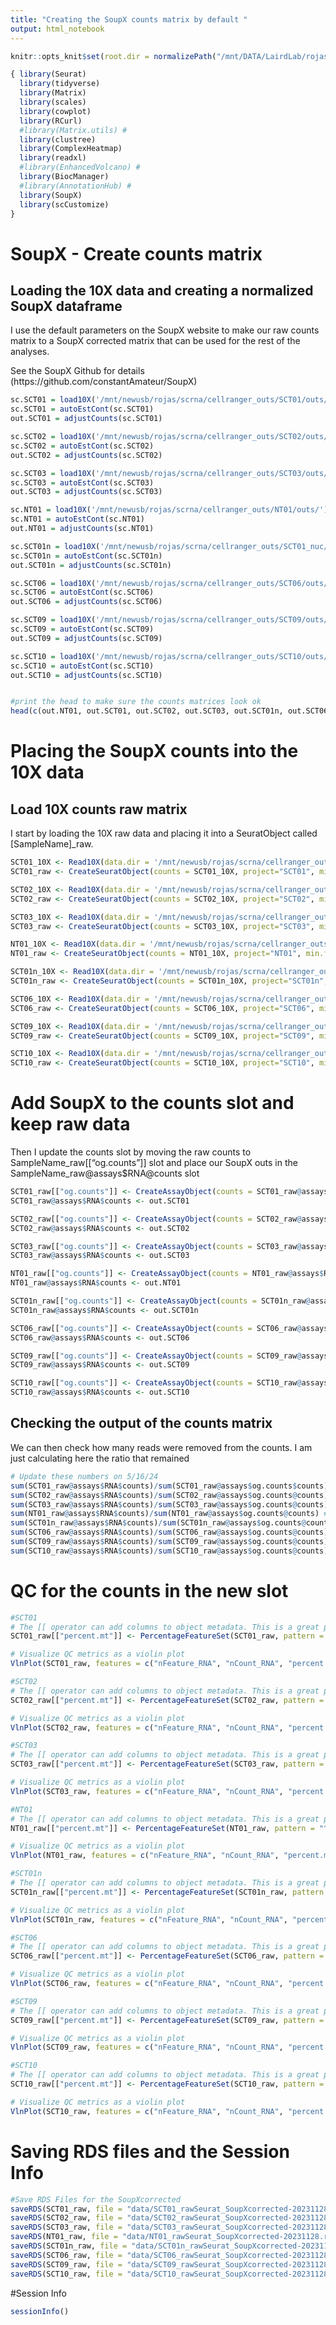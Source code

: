 ```yaml
---
title: "Creating the SoupX counts matrix by default "
output: html_notebook
---
```


```r
knitr::opts_knit$set(root.dir = normalizePath("/mnt/DATA/LairdLab/rojas/SCT_01to10_TotalAtlas/")) 

{ library(Seurat)
  library(tidyverse)
  library(Matrix)
  library(scales)
  library(cowplot)
  library(RCurl)
  #library(Matrix.utils) #
  library(clustree)
  library(ComplexHeatmap) 
  library(readxl)
  #library(EnhancedVolcano) #
  library(BiocManager)
  #library(AnnotationHub) #
  library(SoupX)
  library(scCustomize)
}
```

# SoupX - Create counts matrix 
## Loading the 10X data and creating a normalized SoupX dataframe
I use the default parameters on the SoupX website to make our raw counts matrix to a SoupX corrected matrix that can be used for the rest of the analyses. 

See the SoupX Github for details (https://github.com/constantAmateur/SoupX)

```r
sc.SCT01 = load10X('/mnt/newusb/rojas/scrna/cellranger_outs/SCT01/outs/')
sc.SCT01 = autoEstCont(sc.SCT01)
out.SCT01 = adjustCounts(sc.SCT01)

sc.SCT02 = load10X('/mnt/newusb/rojas/scrna/cellranger_outs/SCT02/outs/')
sc.SCT02 = autoEstCont(sc.SCT02)
out.SCT02 = adjustCounts(sc.SCT02)

sc.SCT03 = load10X('/mnt/newusb/rojas/scrna/cellranger_outs/SCT03/outs/')
sc.SCT03 = autoEstCont(sc.SCT03)
out.SCT03 = adjustCounts(sc.SCT03)

sc.NT01 = load10X('/mnt/newusb/rojas/scrna/cellranger_outs/NT01/outs/')
sc.NT01 = autoEstCont(sc.NT01)
out.NT01 = adjustCounts(sc.NT01)

sc.SCT01n = load10X('/mnt/newusb/rojas/scrna/cellranger_outs/SCT01_nuc/outs/')
sc.SCT01n = autoEstCont(sc.SCT01n)
out.SCT01n = adjustCounts(sc.SCT01n)

sc.SCT06 = load10X('/mnt/newusb/rojas/scrna/cellranger_outs/SCT06/outs/')
sc.SCT06 = autoEstCont(sc.SCT06)
out.SCT06 = adjustCounts(sc.SCT06)

sc.SCT09 = load10X('/mnt/newusb/rojas/scrna/cellranger_outs/SCT09/outs/')
sc.SCT09 = autoEstCont(sc.SCT09)
out.SCT09 = adjustCounts(sc.SCT09)

sc.SCT10 = load10X('/mnt/newusb/rojas/scrna/cellranger_outs/SCT10/outs/')
sc.SCT10 = autoEstCont(sc.SCT10)
out.SCT10 = adjustCounts(sc.SCT10)


#print the head to make sure the counts matrices look ok
head(c(out.NT01, out.SCT01, out.SCT02, out.SCT03, out.SCT01n, out.SCT06))

```
# Placing the SoupX counts into the 10X data
## Load 10X counts raw matrix
I start by loading the 10X raw data and placing it into a SeuratObject called [SampleName]_raw.

```r
SCT01_10X <- Read10X(data.dir = '/mnt/newusb/rojas/scrna/cellranger_outs/SCT01/outs/filtered_feature_bc_matrix')
SCT01_raw <- CreateSeuratObject(counts = SCT01_10X, project="SCT01", min.features = 100)

SCT02_10X <- Read10X(data.dir = '/mnt/newusb/rojas/scrna/cellranger_outs/SCT02/outs/filtered_feature_bc_matrix/')
SCT02_raw <- CreateSeuratObject(counts = SCT02_10X, project="SCT02", min.features = 100)

SCT03_10X <- Read10X(data.dir = '/mnt/newusb/rojas/scrna/cellranger_outs/SCT03/outs/filtered_feature_bc_matrix/')
SCT03_raw <- CreateSeuratObject(counts = SCT03_10X, project="SCT03", min.features = 100)

NT01_10X <- Read10X(data.dir = '/mnt/newusb/rojas/scrna/cellranger_outs/NT01/outs/filtered_feature_bc_matrix/')
NT01_raw <- CreateSeuratObject(counts = NT01_10X, project="NT01", min.features = 100)

SCT01n_10X <- Read10X(data.dir = '/mnt/newusb/rojas/scrna/cellranger_outs/SCT01_nuc/outs/filtered_feature_bc_matrix/')
SCT01n_raw <- CreateSeuratObject(counts = SCT01n_10X, project="SCT01n", min.features = 100)

SCT06_10X <- Read10X(data.dir = '/mnt/newusb/rojas/scrna/cellranger_outs/SCT06/outs/filtered_feature_bc_matrix/')
SCT06_raw <- CreateSeuratObject(counts = SCT06_10X, project="SCT06", min.features = 100)

SCT09_10X <- Read10X(data.dir = '/mnt/newusb/rojas/scrna/cellranger_outs/SCT09/outs/filtered_feature_bc_matrix/')
SCT09_raw <- CreateSeuratObject(counts = SCT09_10X, project="SCT09", min.features = 100)

SCT10_10X <- Read10X(data.dir = '/mnt/newusb/rojas/scrna/cellranger_outs/SCT10/outs/filtered_feature_bc_matrix/')
SCT10_raw <- CreateSeuratObject(counts = SCT10_10X, project="SCT10", min.features = 100)
```


# Add SoupX to the counts slot and keep raw data 
Then I update the counts slot by moving the raw counts to SampleName_raw[["og.counts"]] slot and place our SoupX outs in the SampleName_raw@assays$RNA@counts slot


```r
SCT01_raw[["og.counts"]] <- CreateAssayObject(counts = SCT01_raw@assays$RNA$counts)
SCT01_raw@assays$RNA$counts <- out.SCT01

SCT02_raw[["og.counts"]] <- CreateAssayObject(counts = SCT02_raw@assays$RNA$counts)
SCT02_raw@assays$RNA$counts <- out.SCT02

SCT03_raw[["og.counts"]] <- CreateAssayObject(counts = SCT03_raw@assays$RNA$counts)
SCT03_raw@assays$RNA$counts <- out.SCT03

NT01_raw[["og.counts"]] <- CreateAssayObject(counts = NT01_raw@assays$RNA$counts)
NT01_raw@assays$RNA$counts <- out.NT01

SCT01n_raw[["og.counts"]] <- CreateAssayObject(counts = SCT01n_raw@assays$RNA$counts)
SCT01n_raw@assays$RNA$counts <- out.SCT01n

SCT06_raw[["og.counts"]] <- CreateAssayObject(counts = SCT06_raw@assays$RNA$counts)
SCT06_raw@assays$RNA$counts <- out.SCT06

SCT09_raw[["og.counts"]] <- CreateAssayObject(counts = SCT09_raw@assays$RNA$counts)
SCT09_raw@assays$RNA$counts <- out.SCT09

SCT10_raw[["og.counts"]] <- CreateAssayObject(counts = SCT10_raw@assays$RNA$counts)
SCT10_raw@assays$RNA$counts <- out.SCT10
```


## Checking the output of the counts matrix
We can then check how many reads were removed from the counts. I am just calculating here the ratio that remained 

```r
# Update these numbers on 5/16/24
sum(SCT01_raw@assays$RNA$counts)/sum(SCT01_raw@assays$og.counts$counts) #3.29%  (5/28/23) 3.3% (11/28/23) 3.4% (5/17/24) removed
sum(SCT02_raw@assays$RNA$counts)/sum(SCT02_raw@assays$og.counts@counts) #12.40% (5/28/23) 12.4% (11/28/23) 12.4% (5/17/24) removed
sum(SCT03_raw@assays$RNA$counts)/sum(SCT03_raw@assays$og.counts@counts) #25.60% (5/28/23) 25.6% (11/28/23) removed
sum(NT01_raw@assays$RNA$counts)/sum(NT01_raw@assays$og.counts@counts) #27.18% (5/28/23) 27.21% (11/28/23) 25.6% (5/17/24) removed
sum(SCT01n_raw@assays$RNA$counts)/sum(SCT01n_raw@assays$og.counts@counts) # 2.6% (11/28/23) removed 27.2%
sum(SCT06_raw@assays$RNA$counts)/sum(SCT06_raw@assays$og.counts@counts) # 13.6% (11/28/23) removed
sum(SCT09_raw@assays$RNA$counts)/sum(SCT09_raw@assays$og.counts@counts) # ____% (11/28/23) removed
sum(SCT10_raw@assays$RNA$counts)/sum(SCT10_raw@assays$og.counts@counts) # ____% (11/28/23) removed

```
# QC for the counts in the new slot 

```r
#SCT01
# The [[ operator can add columns to object metadata. This is a great place to stash QC stats
SCT01_raw[["percent.mt"]] <- PercentageFeatureSet(SCT01_raw, pattern = "^MT-")

# Visualize QC metrics as a violin plot
VlnPlot(SCT01_raw, features = c("nFeature_RNA", "nCount_RNA", "percent.mt"),pt.size=0, ncol = 3) 

#SCT02
# The [[ operator can add columns to object metadata. This is a great place to stash QC stats
SCT02_raw[["percent.mt"]] <- PercentageFeatureSet(SCT02_raw, pattern = "^MT-")

# Visualize QC metrics as a violin plot
VlnPlot(SCT02_raw, features = c("nFeature_RNA", "nCount_RNA", "percent.mt"),pt.size=0, ncol = 3)

#SCT03
# The [[ operator can add columns to object metadata. This is a great place to stash QC stats
SCT03_raw[["percent.mt"]] <- PercentageFeatureSet(SCT03_raw, pattern = "^MT-")

# Visualize QC metrics as a violin plot
VlnPlot(SCT03_raw, features = c("nFeature_RNA", "nCount_RNA", "percent.mt"),pt.size=0, ncol = 3)

#NT01
# The [[ operator can add columns to object metadata. This is a great place to stash QC stats
NT01_raw[["percent.mt"]] <- PercentageFeatureSet(NT01_raw, pattern = "^MT-")

# Visualize QC metrics as a violin plot
VlnPlot(NT01_raw, features = c("nFeature_RNA", "nCount_RNA", "percent.mt"),pt.size=0, ncol = 3)

#SCT01n
# The [[ operator can add columns to object metadata. This is a great place to stash QC stats
SCT01n_raw[["percent.mt"]] <- PercentageFeatureSet(SCT01n_raw, pattern = "^MT-")

# Visualize QC metrics as a violin plot
VlnPlot(SCT01n_raw, features = c("nFeature_RNA", "nCount_RNA", "percent.mt"),pt.size=0, ncol = 3) 

#SCT06
# The [[ operator can add columns to object metadata. This is a great place to stash QC stats
SCT06_raw[["percent.mt"]] <- PercentageFeatureSet(SCT06_raw, pattern = "^MT-")

# Visualize QC metrics as a violin plot
VlnPlot(SCT06_raw, features = c("nFeature_RNA", "nCount_RNA", "percent.mt"),pt.size=0, ncol = 3) 

#SCT09
# The [[ operator can add columns to object metadata. This is a great place to stash QC stats
SCT09_raw[["percent.mt"]] <- PercentageFeatureSet(SCT09_raw, pattern = "^MT-")

# Visualize QC metrics as a violin plot
VlnPlot(SCT09_raw, features = c("nFeature_RNA", "nCount_RNA", "percent.mt"),pt.size=0, ncol = 3) 

#SCT10
# The [[ operator can add columns to object metadata. This is a great place to stash QC stats
SCT10_raw[["percent.mt"]] <- PercentageFeatureSet(SCT10_raw, pattern = "^MT-")

# Visualize QC metrics as a violin plot
VlnPlot(SCT10_raw, features = c("nFeature_RNA", "nCount_RNA", "percent.mt"),pt.size=0, ncol = 3) 
```



# Saving RDS files and the Session Info

```r
#Save RDS Files for the SoupXcorrected
saveRDS(SCT01_raw, file = "data/SCT01_rawSeurat_SoupXcorrected-20231128.rds")
saveRDS(SCT02_raw, file = "data/SCT02_rawSeurat_SoupXcorrected-20231128.rds")
saveRDS(SCT03_raw, file = "data/SCT03_rawSeurat_SoupXcorrected-20231128.rds")
saveRDS(NT01_raw, file = "data/NT01_rawSeurat_SoupXcorrected-20231128.rds")
saveRDS(SCT01n_raw, file = "data/SCT01n_rawSeurat_SoupXcorrected-20231128.rds")
saveRDS(SCT06_raw, file = "data/SCT06_rawSeurat_SoupXcorrected-20231128.rds")
saveRDS(SCT09_raw, file = "data/SCT09_rawSeurat_SoupXcorrected-20231128.rds")
saveRDS(SCT10_raw, file = "data/SCT10_rawSeurat_SoupXcorrected-20231128.rds")

```
#Session Info
```r
sessionInfo()

```